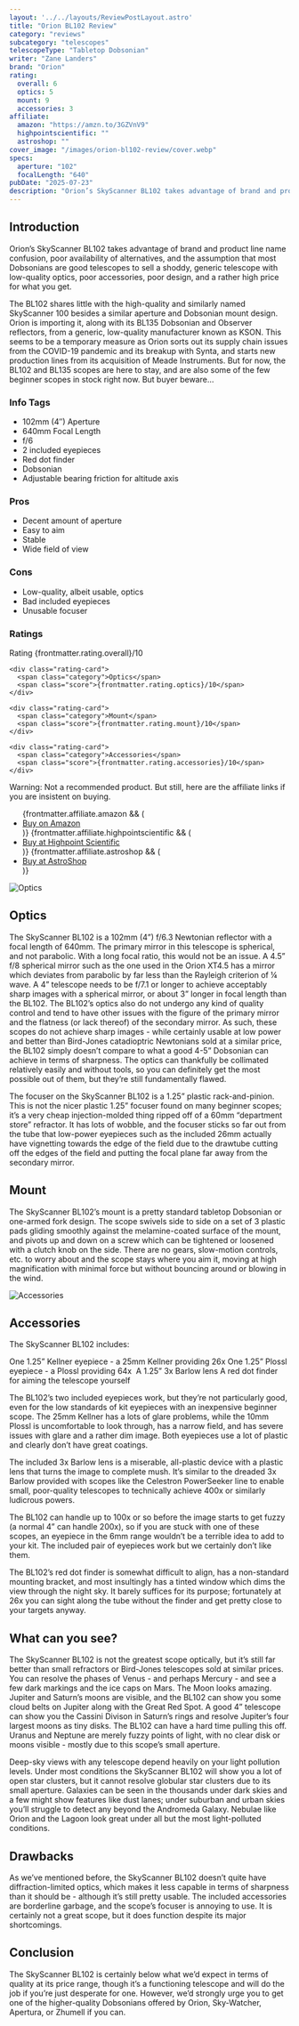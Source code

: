 ```yaml
---
layout: '../../layouts/ReviewPostLayout.astro'
title: "Orion BL102 Review"
category: "reviews"
subcategory: "telescopes"
telescopeType: "Tabletop Dobsonian"
writer: "Zane Landers"
brand: "Orion"
rating:
  overall: 6
  optics: 5
  mount: 9
  accessories: 3
affiliate:
  amazon: "https://amzn.to/3GZVnV9"
  highpointscientific: ""
  astroshop: ""
cover_image: "/images/orion-bl102-review/cover.webp"
specs:
  aperture: "102"
  focalLength: "640"
pubDate: "2025-07-23"
description: "Orion’s SkyScanner BL102 takes advantage of brand and product line name confusion, poor availability of alternatives, and the assumption that most Dobsonians are good telescopes to sell."
---
```



<h2>Introduction</h2>

<p class="highlight">Orion’s SkyScanner BL102 takes advantage of brand and product line name confusion, poor availability of alternatives, and the assumption that most Dobsonians are good telescopes to sell a shoddy, generic telescope with low-quality optics, poor accessories, poor design, and a rather high price for what you get.</p>
<p>The BL102 shares little with the high-quality and similarly named SkyScanner 100 besides a similar aperture and Dobsonian mount design. Orion is importing it, along with its BL135 Dobsonian and Observer reflectors, from a generic, low-quality manufacturer known as KSON. This seems to be a temporary measure as Orion sorts out its supply chain issues from the COVID-19 pandemic and its breakup with Synta, and starts new production lines from its acquisition of Meade Instruments. But for now, the BL102 and BL135 scopes are here to stay, and are also some of the few beginner scopes in stock right now. But buyer beware…</p>
<section class="info-tags">
  <h3>Info Tags</h3>
  <ul>
    <li>102mm (4″) Aperture</li>
    <li>640mm Focal Length</li>
    <li>f/6</li>
    <li>2 included eyepieces</li>
    <li>Red dot finder</li>
    <li>Dobsonian</li>
    <li>Adjustable bearing friction for altitude axis</li>
  </ul>
</section>

<section class="pros-cons">
  <div class="pros-block">
    <h3>Pros</h3>
    <ul>
        <li>Decent amount of aperture</li>
        <li>Easy to aim</li>
        <li>Stable</li>
        <li>Wide field of view</li>
    </ul>
  </div>
  <div class="cons-block">
    <h3>Cons</h3>
    <ul>
        <li>Low-quality, albeit usable, optics</li>
        <li>Bad included eyepieces</li>
        <li>Unusable focuser</li>
    </ul>
  </div>
</section>

<section class="ratings">
  <h3>Ratings</h3>
  <div class="ratings-grid">
    <div class="rating-card">
      <span class="category">Rating</span>
      <span class="score">{frontmatter.rating.overall}/10</span>
    </div>

    <div class="rating-card">
      <span class="category">Optics</span>
      <span class="score">{frontmatter.rating.optics}/10</span>
    </div>

    <div class="rating-card">
      <span class="category">Mount</span>
      <span class="score">{frontmatter.rating.mount}/10</span>
    </div>

    <div class="rating-card">
      <span class="category">Accessories</span>
      <span class="score">{frontmatter.rating.accessories}/10</span>
    </div>
  </div>
</section>
<section class="affiliates">
  <p class="warning">Warning: Not a recommended product. But still, here are the affiliate links if you are insistent on buying.</p>
  <ul>
    {frontmatter.affiliate.amazon && (
      <li><a class="affiliate-link" href={frontmatter.affiliate.amazon}>Buy on Amazon</a></li>
    )}
    {frontmatter.affiliate.highpointscientific && (
      <li><a class="affiliate-link" href={frontmatter.affiliate.highpointscientific}>Buy at Highpoint Scientific</a></li>
    )}
    {frontmatter.affiliate.astroshop && (
      <li><a class="affiliate-link" href={frontmatter.affiliate.astroshop}>Buy at AstroShop</a></li>
    )}
  </ul>
</section>
<img class="post-image post-image-sm" src="/images/orion-bl102-review/optics.webp" alt="Optics"></img>
<h2>Optics</h2>

<p>The SkyScanner BL102 is a 102mm (4”) f/6.3 Newtonian reflector with a focal length of 640mm. The primary mirror in this telescope is spherical, and not parabolic. With a long focal ratio, this would not be an issue. A 4.5” f/8 spherical mirror such as the one used in the Orion XT4.5 has a mirror which deviates from parabolic by far less than the Rayleigh criterion of ¼ wave. A 4” telescope needs to be f/7.1 or longer to achieve acceptably sharp images with a spherical mirror, or about 3” longer in focal length than the BL102. The BL102’s optics also do not undergo any kind of quality control and tend to have other issues with the figure of the primary mirror and the flatness (or lack thereof) of the secondary mirror. As such, these scopes do not achieve sharp images - while certainly usable at low power and better than Bird-Jones catadioptric Newtonians sold at a similar price, the BL102 simply doesn’t compare to what a good 4-5” Dobsonian can achieve in terms of sharpness. The optics can thankfully be collimated relatively easily and without tools, so you can definitely get the most possible out of them, but they’re still fundamentally flawed.</p>
<p>The focuser on the SkyScanner BL102 is a 1.25” plastic rack-and-pinion. This is not the nicer plastic 1.25” focuser found on many beginner scopes; it’s a very cheap injection-molded thing ripped off of a 60mm “department store” refractor. It has lots of wobble, and the focuser sticks so far out from the tube that low-power eyepieces such as the included 26mm actually have vignetting towards the edge of the field due to the drawtube cutting off the edges of the field and putting the focal plane far away from the secondary mirror.</p>
<h2>Mount</h2>

<p>The SkyScanner BL102’s mount is a pretty standard tabletop Dobsonian or one-armed fork design. The scope swivels side to side on a set of 3 plastic pads gliding smoothly against the melamine-coated surface of the mount, and pivots up and down on a screw which can be tightened or loosened with a clutch knob on the side. There are no gears, slow-motion controls, etc. to worry about and the scope stays where you aim it, moving at high magnification with minimal force but without bouncing around or blowing in the wind.</p>
<img class="post-image post-image-sm" src="/images/orion-bl102-review/accessories.webp" alt="Accessories"></img>
<h2>Accessories</h2>

<p>The SkyScanner BL102 includes:</p>
<p>One 1.25” Kellner eyepiece - a 25mm Kellner providing 26x
One 1.25” Plossl eyepiece - a Plossl providing 64x 
A 1.25” 3x Barlow lens
A red dot finder for aiming the telescope yourself</p>
<p>The BL102’s two included eyepieces work, but they’re not particularly good, even for the low standards of kit eyepieces with an inexpensive beginner scope. The 25mm Kellner has a lots of glare problems, while the 10mm Plossl is uncomfortable to look through, has a narrow field, and has severe issues with glare and a rather dim image. Both eyepieces use a lot of plastic and clearly don’t have great coatings.</p>
<p>The included 3x Barlow lens is a miserable, all-plastic device with a plastic lens that turns the image to complete mush. It’s similar to the dreaded 3x Barlow provided with scopes like the Celestron PowerSeeker line to enable small, poor-quality telescopes to technically achieve 400x or similarly ludicrous powers.</p>
<p>The BL102 can handle up to 100x or so before the image starts to get fuzzy (a normal 4” can handle 200x), so if you are stuck with one of these scopes, an eyepiece in the 6mm range wouldn’t be a terrible idea to add to your kit. The included pair of eyepieces work but we certainly don’t like them.</p>
<p>The BL102’s red dot finder is somewhat difficult to align, has a non-standard mounting bracket, and most insultingly has a tinted window which dims the view through the night sky. It barely suffices for its purpose; fortunately at 26x you can sight along the tube without the finder and get pretty close to your targets anyway.</p>
<h2>What can you see?</h2>

<p>The SkyScanner BL102 is not the greatest scope optically, but it’s still far better than small refractors or Bird-Jones telescopes sold at similar prices. You can resolve the phases of Venus - and perhaps Mercury - and see a few dark markings and the ice caps on Mars. The Moon looks amazing. Jupiter and Saturn’s moons are visible, and the BL102 can show you some cloud belts on Jupiter along with the Great Red Spot. A good 4” telescope can show you the Cassini Divison in Saturn’s rings and resolve Jupiter’s four largest moons as tiny disks. The BL102 can have a hard time pulling this off. Uranus and Neptune are merely fuzzy points of light, with no clear disk or moons visible - mostly due to this scope’s small aperture.</p>
<p>Deep-sky views with any telescope depend heavily on your light pollution levels. Under most conditions the SkyScanner BL102 will show you a lot of open star clusters, but it cannot resolve globular star clusters due to its small aperture. Galaxies can be seen in the thousands under dark skies and a few might show features like dust lanes; under suburban and urban skies you’ll struggle to detect any beyond the Andromeda Galaxy. Nebulae like Orion and the Lagoon look great under all but the most light-polluted conditions.</p>
<h2>Drawbacks</h2>

<p>As we’ve mentioned before, the SkyScanner BL102 doesn’t quite have diffraction-limited optics, which makes it less capable in terms of sharpness than it should be - although it’s still pretty usable. The included accessories are borderline garbage, and the scope’s focuser is annoying to use. It is certainly not a great scope, but it does function despite its major shortcomings.</p>
<h2>Conclusion</h2>

<p>The SkyScanner BL102 is certainly below what we’d expect in terms of quality at its price range, though it’s a functioning telescope and will do the job if you’re just desperate for one. However, we’d strongly urge you to get one of the higher-quality Dobsonians offered by Orion, Sky-Watcher, Apertura, or Zhumell if you can.</p>

